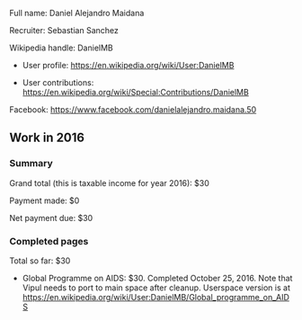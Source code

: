 Full name: Daniel Alejandro Maidana

Recruiter: Sebastian Sanchez

Wikipedia handle: DanielMB

* User profile: https://en.wikipedia.org/wiki/User:DanielMB

* User contributions: https://en.wikipedia.org/wiki/Special:Contributions/DanielMB

Facebook: https://www.facebook.com/danielalejandro.maidana.50

== Work in 2016 ==

=== Summary ===

Grand total (this is taxable income for year 2016): $30

Payment made: $0

Net payment due: $30

=== Completed pages ===

Total so far: $30

* Global Programme on AIDS: $30. Completed October 25, 2016. Note that Vipul needs to port to main space after cleanup. Userspace version is at https://en.wikipedia.org/wiki/User:DanielMB/Global_programme_on_AIDS
